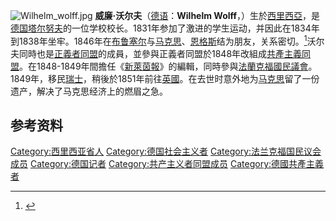 [[Image:Wilhelm_wolff.jpg|thumb]]
'''威廉·沃尔夫'''（[[德语|德语]]：'''Wilhelm Wolff'''，{{Bd|1809年|6月21日|1864年|5月9日}}）生於[[西里西亞|西里西亞]]，是[[德国|德国]][[塔尔努夫|塔尔努夫]]的一位学校校长。{{Citation needed}}1831年参加了激进的学生运动，并因此在1834年到1838年坐牢。1846年在[[布鲁塞尔|布鲁塞尔]]与[[马克思|马克思]]、[[恩格斯|恩格斯]]结为朋友，关系密切。<ref>{{cite web | title = Glossary of People: Wolff, Wilhelm | work = Marxist Internet Archive | url = http://www.marxists.org/glossary/people/w/o.htm | accessdate = 2011-08-22 | archive-date = 2018-07-15 | archive-url = https://web.archive.org/web/20180715071916/https://www.marxists.org/glossary/people/w/o.htm | dead-url = no }}</ref>沃尔夫同時也是[[正义者同盟|正義者同盟]]的成員，並參與正義者同盟於1848年改組成[[共產主義者同盟|共產主義同盟]]。在1848-1849年間擔任《[[新莱茵报：民主派机关报|新萊茵報]]》的編輯，同時參與[[法蘭克福國民議會|法蘭克福國民議會]]。1849年，移民[[瑞士|瑞士]]，稍後於1851年前往[[英国|英國]]。在去世时意外地为[[马克思|马克思]]留了一份遗产，解决了马克思经济上的燃眉之急。

==参考资料==
<references/>

{{Authority control}}
[[Category:西里西亚省人|Category:西里西亚省人]]
[[Category:德国社会主义者|Category:德国社会主义者]]
[[Category:法兰克福国民议会成员|Category:法兰克福国民议会成员]]
[[Category:德国记者|Category:德国记者]]
[[Category:共产主义者同盟成员|Category:共产主义者同盟成员]]
[[Category:德國共產主義者|Category:德國共產主義者]]